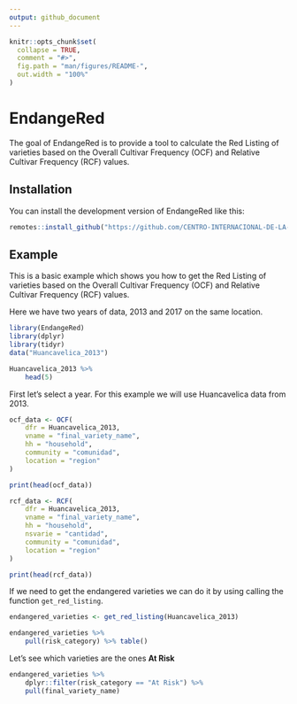 ```yaml
---
output: github_document
---
```


<!-- README.md is generated from README.Rmd. Please edit that file -->

```r
knitr::opts_chunk$set(
  collapse = TRUE,
  comment = "#>",
  fig.path = "man/figures/README-",
  out.width = "100%"
)
```

# EndangeRed

<!-- badges: start -->
<!-- badges: end -->

The goal of EndangeRed is to provide a tool to calculate the Red Listing of varieties based on the Overall Cultivar Frequency (OCF) and Relative Cultivar Frequency (RCF) values.

## Installation

You can install the development version of EndangeRed like this:

``` r
remotes::install_github("https://github.com/CENTRO-INTERNACIONAL-DE-LA-PAPA/EndangeRed")
```

## Example

This is a basic example which shows you how to get the Red Listing of varieties based on the Overall Cultivar Frequency (OCF) and Relative Cultivar Frequency (RCF) values.

Here we have two years of data, 2013 and 2017 on the same location.

```r

library(EndangeRed)
library(dplyr)
library(tidyr)
data("Huancavelica_2013")

Huancavelica_2013 %>% 
    head(5)

```

First let's select a year. For this example we will use Huancavelica data from 2013.

```r

ocf_data <- OCF(
    dfr = Huancavelica_2013,
    vname = "final_variety_name",
    hh = "household",
    community = "comunidad",
    location = "region"
)

print(head(ocf_data))

rcf_data <- RCF(
    dfr = Huancavelica_2013,
    vname = "final_variety_name",
    hh = "household",
    nsvarie = "cantidad",
    community = "comunidad",
    location = "region"
)

print(head(rcf_data))

```

If we need to get the endangered varieties we can do it by using calling the function `get_red_listing`.

```r

endangered_varieties <- get_red_listing(Huancavelica_2013)

endangered_varieties %>% 
    pull(risk_category) %>% table()

```

Let's see which varieties are the ones **At Risk**

```r

endangered_varieties %>% 
    dplyr::filter(risk_category == "At Risk") %>% 
    pull(final_variety_name)

```


